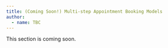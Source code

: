 ```yaml
---
title: (Coming Soon!) Multi-step Appointment Booking Models
author:
  - name: TBC
---
```


:::{.callout-note}
This section is coming soon.
:::
